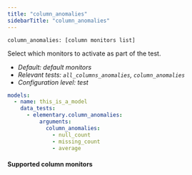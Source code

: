 ```yaml
---
title: "column_anomalies"
sidebarTitle: "column_anomalies"
---
```




<AiGenerateTest />

`column_anomalies: [column monitors list]`

Select which monitors to activate as part of the test.

- _Default: default monitors_
- _Relevant tests: `all_columns_anomalies`, `column_anomalies`_
- _Configuration level: test_

<RequestExample>

```yml test
models:
  - name: this_is_a_model
    data_tests:
      - elementary.column_anomalies:
          arguments:
            column_anomalies:
              - null_count
              - missing_count
              - average
```

</RequestExample>

#### Supported column monitors

<ColumnMetrics />
